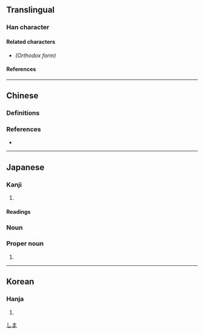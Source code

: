 {{also|島}}
{{character info}}
==Translingual==

===Han character===
{{Han char|rn=46|rad=山|as=11|sn=14|four=27727|canj=UHAF|ids=⿰山鳥}}

====Related characters====
* {{l|mul|[[島]]}} ''(Orthodox form)''

====References====
{{Han ref|kx=0319.080|dkj=08434|dj=0619.170|hdz=10794.190|uh=5D8B}}

----

==Chinese==

===Definitions===
{{zh-see|島}}

===References===
* {{R:twedu|A01120-004#38}}

----

==Japanese==

===Kanji===
{{ja-kanji|grade=|rs=山11}}

# {{alt form|ja|島||[[island]]}}

====Readings====
{{ja-readings
|goon=とう<たう
|kanon=とう<たう
|kun=しま-
}}

===Noun===
{{ja-noun|しま}}
===Proper noun===
{{ja-pos|proper|しま}}

# {{surname|ja}}

[[Category:Japanese surnames|しま]]

----

==Korean==

===Hanja===
{{ko-hanja|hangeul=[[도]]|rv=do|mr=to}}

# {{rfdef|ko|sort=山11}}